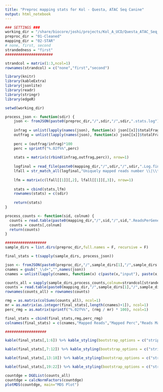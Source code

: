 ```yaml
---
title: "Preproc mapping stats for Kol - Questa, ATAC Seq Canine"
output: html_notebook
---
```



```r

### SETTINGS ###
working_dir = "/share/biocore/joshi/projects/Kol_A_UCD/Questa_ATAC_Seq_Canine_FULL"
preproc_dir = "01-Cleaned"
mapping_dir = "02-STAR"
# none, first, second
strandedness = "first"
######################

strandcol = matrix(1:3,ncol=1)
rownames(strandcol) = c("none","first","second")

library(knitr)
library(kableExtra)
library(jsonlite)
library(readr)
library(stringr)
library(edgeR)

setwd(working_dir)

process_json <- function(sdir) { 
    json <- fromJSON(paste0(preproc_dir,"/",sdir,"/",sdir,".stats.log"))
    
    infrag = unlist(lapply(names(json), function(x) json[[x]]$totalFragmentsInput))
    outfrag = unlist(lapply(names(json), function(x) json[[x]]$totalFragmentsOutput))
    
    perc = (outfrag/infrag)*100
    perc = sprintf("%.02f%%",perc)
    
    stats = matrix(c(rbind(infrag,outfrag,perc)), nrow=1)
    
    logfinal = read_file(paste0(mapping_dir,"/",sdir,"/",sdir,".Log.final.out"))
    lfall = str_match_all(logfinal,"Uniquely mapped reads number \\|\\t(\\d+)\\n.+Uniquely mapped reads \\% \\|\\t(.+\\%)")
    
    lfm = matrix(c(lfall[[1]][,2], lfall[[1]][,3]), nrow=1)
    
    stats = cbind(stats,lfm)
    rownames(stats) = c(sdir)
    
    return(stats)
}

process_counts <- function(sid, colnum) {
  counts = read.table(paste0(mapping_dir,"/",sid,"/",sid,".ReadsPerGene.out.tab"),row.names = 1,skip = 4,sep='\t',stringsAsFactors = F)
  counts = counts[,colnum]
  return(counts)
}
```

```r
###################
sample_dirs = list.dirs(preproc_dir,full.names = F, recursive = F)

final_stats = t(sapply(sample_dirs, process_json))

json <- fromJSON(paste0(preproc_dir,"/",sample_dirs[1],"/",sample_dirs[1],".stats.log"))
cnames = gsub("_\\d+","",names(json))
cnames = unlist(lapply(cnames, function(x) c(paste(x,"input"), paste(x,"output"), paste(x,"perc"))))

counts_all = sapply(sample_dirs,process_counts,colnum=strandcol[strandedness,])
counts = read.table(paste0(mapping_dir,"/",sample_dirs[1],"/",sample_dirs[1],".ReadsPerGene.out.tab"),row.names = 1,skip = 4,sep='\t',stringsAsFactors = F)
rownames(counts_all) = rownames(counts)

rmg = as.matrix(colSums(counts_all), ncol=1)
mr = as.matrix(as.integer(final_stats[,length(cnames)+1]), ncol=1)
perc_rmg = as.matrix(sprintf("%.02f%%", (rmg / mr) * 100), ncol=1)

final_stats = cbind(final_stats,rmg,perc_rmg)
colnames(final_stats) = c(cnames,"Mapped Reads","Mapped Perc","Reads Mapped to Genes","Perc Reads Mapped to Genes")

###################

kable(final_stats[,1:6]) %>% kable_styling(bootstrap_options = c("striped", "hover"))

```


```r
kable(final_stats[,7:12]) %>% kable_styling(bootstrap_options = c("striped", "hover"))

```

```r
kable(final_stats[,13:18]) %>% kable_styling(bootstrap_options = c("striped", "hover"))

```

```r
kable(final_stats[,19:22]) %>% kable_styling(bootstrap_options = c("striped", "hover"))
```

```r
countdge = DGEList(counts_all)
countdge = calcNormFactors(countdge)
plotMDS(countdge, main="MDS Plot")
```

